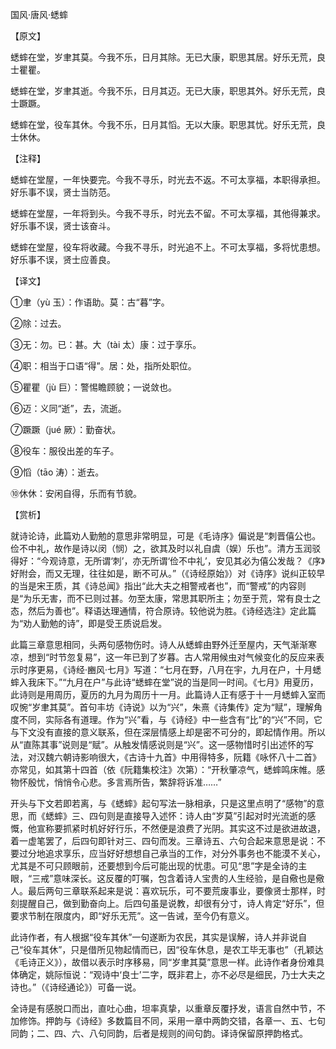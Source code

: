 

国风·唐风·蟋蟀

【原文】

蟋蟀在堂，岁聿其莫。今我不乐，日月其除。无已大康，职思其居。好乐无荒，良士瞿瞿。

蟋蟀在堂，岁聿其逝。今我不乐，日月其迈。无已大康，职思其外。好乐无荒，良士蹶蹶。

蟋蟀在堂，役车其休。今我不乐，日月其慆。无以大康。职思其忧。好乐无荒，良士休休。

【注释】

蟋蟀在堂屋，一年快要完。今我不寻乐，时光去不返。不可太享福，本职得承担。好乐事不误，贤士当防范。

蟋蟀在堂屋，一年将到头。今我不寻乐，时光去不留。不可太享福，其他得兼求。好乐事不误，贤士该奋斗。

蟋蟀在堂屋，役车将收藏。今我不寻乐，时光追不上。不可太享福，多将忧患想。好乐事不误，贤士应善良。

【译文】

①聿（yù 玉）：作语助。莫：古“暮”字。

②除：过去。

③无：勿。已：甚。大（tài 太）康：过于享乐。

④职：相当于口语“得”。居：处，指所处职位。

⑤瞿瞿（jù 巨）：警惕瞻顾貌；一说敛也。

⑥迈：义同“逝”，去，流逝。

⑦蹶蹶（jué 厥）：勤奋状。

⑧役车：服役出差的车子。

⑨慆（tāo 涛）：逝去。

⑩休休：安闲自得，乐而有节貌。

【赏析】

就诗论诗，此篇劝人勤勉的意思非常明显，可是《毛诗序》偏说是“刺晋僖公也。俭不中礼，故作是诗以闵（悯）之，欲其及时以礼自虞（娱）乐也”。清方玉润驳得好：“今观诗意，无所谓‘刺’，亦无所谓‘俭不中礼’，安见其必为僖公发哉？《序》好附会，而又无理，往往如是，断不可从。”（《诗经原始》）对《诗序》说纠正较早的当是宋王质，其《诗总闻》指出“此大夫之相警戒者也”，而“警戒”的内容则是“为乐无害，而不已则过甚。勿至太康，常思其职所主；勿至于荒，常有良士之态，然后为善也”。释语达理通情，符合原诗。较他说为胜。《诗经选注》定此篇为“劝人勤勉的诗”，即是受王质说启发。

此篇三章意思相同，头两句感物伤时。诗人从蟋蟀由野外迁至屋内，天气渐渐寒凉，想到“时节忽复易”，这一年已到了岁暮。古人常用候虫对气候变化的反应来表示时序更易，《诗经·豳风·七月》写道：“七月在野，八月在宇，九月在户，十月蟋蟀入我床下。”“九月在户”与此诗“蟋蟀在堂”说的当是同一时间。《七月》用夏历，此诗则是用周历，夏历的九月为周历十一月。此篇诗人正有感于十一月蟋蟀入室而叹惋“岁聿其莫”。首句丰坊《诗说》以为“兴”，朱熹《诗集传》定为“赋”，理解角度不同，实际各有道理。作为“兴”看，与《诗经》中一些含有“比”的“兴”不同，它与下文没有直接的意义联系，但在深层情感上却是密不可分的，即起情作用。所以从“直陈其事”说则是“赋”。从触发情感说则是“兴”。这一感物惜时引出述怀的写法，对汉魏六朝诗影响很大，《古诗十九首》中用得特多，阮籍《咏怀八十二首》亦常见，如其第十四首（依《阮籍集校注》次第）：“开秋肇凉气，蟋蟀鸣床帷。感物怀殷忧，悄悄令心悲。多言焉所告，繁辞将诉准……”

开头与下文若即若离，与《蟋蟀》起句写法一脉相承，只是这里点明了“感物”的意思，而《蟋蟀》三、四句则是直接导入述怀：诗人由“岁莫”引起对时光流逝的感慨，他宣称要抓紧时机好好行乐，不然便是浪费了光阴。其实这不过是欲进故退，着一虚笔罢了，后四句即针对三、四句而发。三章诗五、六句合起来意思是说：不要过分地追求享乐，应当好好想想自己承当的工作，对分外事务也不能漠不关心，尤其是不可只顾眼前，还要想到今后可能出现的忧患。可见“思”字是全诗的主眼，“三戒”意味深长。这反覆的叮嘱，包含着诗人宝贵的人生经验，是自儆也是儆人。最后两句三章联系起来是说：喜欢玩乐，可不要荒废事业，要像贤士那样，时刻提醒自己，做到勤奋向上。后四句虽是说教，却很有分寸，诗人肯定“好乐”，但要求节制在限度内，即“好乐无荒”。这一告诫，至今仍有意义。

此诗作者，有人根据“役车其休”一句遂断为农民，其实是误解，诗人并非说自己“役车其休”，只是借所见物起情而已，因“役车休息，是农工毕无事也”（孔颖达《毛诗正义》），故借以表示时序移易，同“岁聿其莫”意思一样。此诗作者身份难具体确定，姚际恒说：“观诗中‘良士’二字，既非君上，亦不必尽是细民，乃士大夫之诗也。”（《诗经通论》）可备一说。

全诗是有感脱口而出，直吐心曲，坦率真挚，以重章反覆抒发，语言自然中节，不加修饰。押韵与《诗经》多数篇目不同，采用一章中两韵交错，各章一、五、七句同韵；二、四、六、八句同韵，后者是规则的间句韵。译诗保留原押韵格式。

